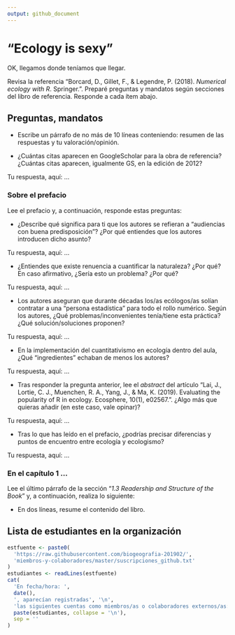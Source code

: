 ```yaml
---
output: github_document
---
```


<!-- Este .md fue generado a partir del .Rmd homónimo. Edítese el .Rmd -->

# "Ecology is sexy"

OK, llegamos donde teníamos que llegar.

Revisa la referencia "Borcard, D., Gillet, F., & Legendre, P. (2018). *Numerical ecology with R*. Springer.". Preparé preguntas y mandatos según secciones del libro de referencia. Responde a cada ítem abajo.

## Preguntas, mandatos

* Escribe un párrafo de no más de 10 líneas conteniendo: resumen de las respuestas y tu valoración/opinión.

* ¿Cuántas citas aparecen en GoogleScholar para la obra de referencia? ¿Cuántas citas aparecen, igualmente GS, en la edición de 2012?

Tu respuesta, aquí: ...
    
### Sobre el prefacio

Lee el prefacio y, a continuación, responde estas preguntas:

* ¿Describe qué significa para ti que los autores se refieran a "audiencias con buena predisposición"? ¿Por qué entiendes que los autores introducen dicho asunto?

Tu respuesta, aquí: ...

* ¿Entiendes que existe renuencia a cuantificar la naturaleza? ¿Por qué? En caso afirmativo, ¿Sería esto un problema? ¿Por qué?

Tu respuesta, aquí: ...

* Los autores aseguran que durante décadas los/as ecólogos/as solían contratar a una "persona estadística" para todo el rollo numérico. Según los autores, ¿Qué problemas/inconvenientes tenía/tiene esta práctica? ¿Qué solución/soluciones proponen?

Tu respuesta, aquí: ...

* En la implementación del cuantitativismo en ecología dentro del aula, ¿Qué "ingredientes" echaban de menos los autores?

Tu respuesta, aquí: ...

* Tras responder la pregunta anterior, lee el *abstract* del artículo "Lai, J., Lortie, C. J., Muenchen, R. A., Yang, J., & Ma, K. (2019). Evaluating the popularity of R in ecology. Ecosphere, 10(1), e02567.". ¿Algo más que quieras añadir (en este caso, vale opinar)?

Tu respuesta, aquí: ...

* Tras lo que has leído en el prefacio, ¿podrías precisar diferencias y puntos de encuentro entre ecología y ecologismo?

Tu respuesta, aquí: ...

### En el capítulo 1 ...

Lee el último párrafo de la sección "*1.3 Readership and Structure of the Book*" y, a continuación, realiza lo siguiente:

* En dos líneas, resume el contenido del libro.

## Lista de estudiantes en la organización

```r
estfuente <- paste0(
  'https://raw.githubusercontent.com/biogeografia-201902/',
  'miembros-y-colaboradores/master/suscripciones_github.txt'
)
estudiantes <- readLines(estfuente)
cat(
  'En fecha/hora: ',
  date(),
  ', aparecían registradas', '\n',
  'las siguientes cuentas como miembros/as o colaboradores externos/as: ', '\n',
  paste(estudiantes, collapse = '\n'),
  sep = ''
)
```
